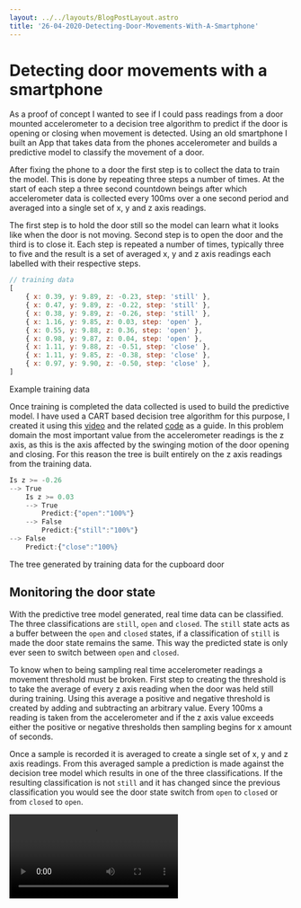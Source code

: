 ```yaml
---
layout: ../../layouts/BlogPostLayout.astro
title: '26-04-2020-Detecting-Door-Movements-With-A-Smartphone'
---
```


# Detecting door movements with a smartphone
As a proof of concept I wanted to see if I could pass readings from a door mounted accelerometer to a decision tree algorithm to predict if the door is opening or closing when movement is detected. Using an old smartphone I built an App that takes data from the phones accelerometer and builds a predictive model to classify the movement of a door. 

After fixing the phone to a door the first step is to collect the data to train the model. This is done by repeating three steps a number of times. At the start of each step a three second countdown beings after which accelerometer data is collected every 100ms over a one second period and averaged into a single set of x, y and z axis readings. 

The first step is to hold the door still so the model can learn what it looks like when the door is not moving. Second step is to open the door and the third is to close it. Each step is repeated a number of times, typically three to five and the result is a set of averaged x, y and z axis readings each labelled with their respective steps. 

```js
// training data
[
    { x: 0.39, y: 9.89, z: -0.23, step: 'still' },
    { x: 0.47, y: 9.89, z: -0.22, step: 'still' },
    { x: 0.38, y: 9.89, z: -0.26, step: 'still' },
    { x: 1.16, y: 9.85, z: 0.03, step: 'open' },
    { x: 0.55, y: 9.88, z: 0.36, step: 'open' },
    { x: 0.98, y: 9.87, z: 0.04, step: 'open' },
    { x: 1.11, y: 9.88, z: -0.51, step: 'close' },
    { x: 1.11, y: 9.85, z: -0.38, step: 'close' },
    { x: 0.97, y: 9.90, z: -0.50, step: 'close' },
]
```
<figcaption>Example training data</figcaption>

Once training is completed the data collected is used to build the predictive model. I have used a CART based decision tree algorithm for this purpose, I created it using this [video](https://youtu.be/LDRbO9a6XPU) and the related [code](https://github.com/random-forests/tutorials/blob/master/decision_tree.py) as a guide. In this problem domain the most important value from the accelerometer readings is the z axis, as this is the axis affected by the swinging motion of the door opening and closing. For this reason the tree is built entirely on the z axis readings from the training data.

```js
Is z >= -0.26
--> True
    Is z >= 0.03
    --> True
        Predict:{"open":"100%"}
    --> False
        Predict:{"still":"100%"}
--> False
    Predict:{"close":"100%}
```
<figcaption>The tree generated by training data for the cupboard door</figcaption>

## Monitoring the door state
With the predictive tree model generated, real time data can be classified. The three classifications are `still`, `open` and `closed`. The `still` state acts as a buffer between the `open` and `closed` states, if a classification of `still` is made the door state remains the same. This way the predicted state is only ever seen to switch between `open` and `closed`. 

To know when to being sampling real time accelerometer readings a movement threshold must be broken. First step to creating the threshold is to take the average of every z axis reading when the door was held still during training. Using this average a positive and negative threshold is created by adding and subtracting an arbitrary value. Every 100ms a reading is taken from the accelerometer and if the z axis value exceeds either the positive or negative thresholds then sampling begins for x amount of seconds.

Once a sample is recorded it is averaged to create a single set of x, y and z axis readings. From this averaged sample a prediction is made against the decision tree model which results in one of the three classifications. If the resulting classification is not `still` and it has changed since the previous classification you would see the door state switch from `open` to `closed` or from `closed` to `open`.

<Video src="/video/cupboard.mp4" />
<figcaption>Detection on a cupboard door</figcaption>

## Configuration
I have managed to achieve relatively good results when testing the App. It's accuracy relies heavily on the quality of training. Typically if training steps to open, close and hold still the door are correctly followed the quality of training data will be high.

Accuracy is also reliant on the configuration of certain values that need to differ depending on the size and swing of the door being monitored. These configuration values are:

### Sampling period
 On short doors with a small swing such as cupboards, a lower sampling period works best. Typically a sample time of 300ms, resulting in a sample of 3 accelerometer readings (one every 100ms) gives the best results for small doors. This is most likely because the movement of the door swing is spread over a more condensed period of time.

Larger doors benefit from a longer sampling period, between 800ms and 1000ms, as the doors larger arc of swing is spread across a greater period of time.

### Positive and negative movement thresholds
The value added and subtracted to create the positive and negative movement thresholds has an effect on sensitivity.

Higher values reduce the chance of a slight knock or shake to the door being incorrectly interpreted as movement to close or open. However a higher value also drives down sensitivity. The inverse is true for lower values.

A value between 0.05 and 0.03 works best.

### Cooldown period between switching states
When opening or closing a door force is often applied in the opposite direction towards the end of the doors swing in order to stop the door slamming open or shut. To prevent this force being mis-interpreted a cooldown period is applied between state changes during which all movement is ignored.

It's important to set the cooldown just right, too long and legitimate movement could get ignored, too short and detection becomes too sensitive to be accurate. During testing the cooldown was set to 2 seconds, this is possibly too long and may be better around the 1 second mark.

## Further work
 The App was created primarily as a proof of concept and I'm happy that it achieved it's aims. There are shortcomings and the accuracy should not be relied upon but for the most part if configured correctly the predicted door state usually reflects the actual physical reality.

A more promising direction would be to apply this machine learning process to help distinguish between significant door movements and minor wobbles. This could reduce any false positives generated from slight movement or rattling of the door. An example where this could be beneficial is monitoring a door for security concerns when you want to be alerted to human interaction but not environmental.

I have pushed the decision tree code up to my [GitHub](https://github.com/r-rayns/decision_tree_js). It's a complete re-write of the original Python example I found. Finally I have a video of the detection working on a larger door:

<Video src="/video/door.mp4" />
<figcaption>Detection on a large door</figcaption>